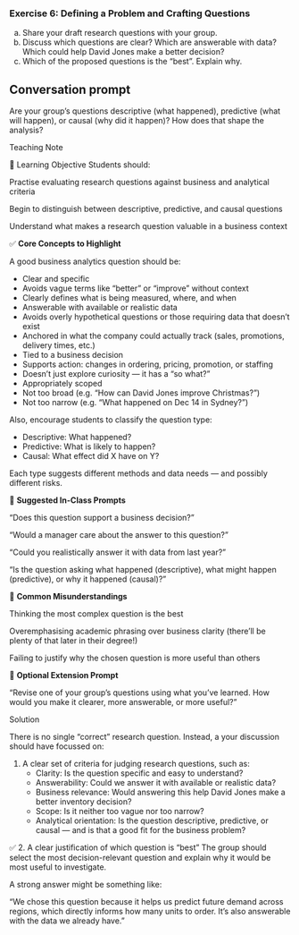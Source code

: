<!-- question-type: inclass -->
### Exercise 6: Defining a Problem and Crafting Questions

(a) Share your draft research questions with your group.
(b) Discuss which questions are clear? Which are answerable with data? Which could help David Jones make a better decision?
(c) Which of the proposed questions is the "best". Explain why.

::: {.callout-tip} 
## Conversation prompt  
Are your group's questions descriptive (what happened), predictive (what will happen), or causal (why did it happen)? How does that shape the analysis?
:::

<!-- BEGIN PROFILE:r-teaching-guide -->
::: {.content-visible when-profile="r-teaching-guide"}

::: {.teaching-block}

::: {.teaching-block-header}
Teaching Note
:::

::: {.teaching-block-body}

🎯 Learning Objective
Students should:

Practise evaluating research questions against business and analytical criteria

Begin to distinguish between descriptive, predictive, and causal questions

Understand what makes a research question valuable in a business context

✅  **Core Concepts to Highlight**

A good business analytics question should be:

- Clear and specific
- Avoids vague terms like "better" or "improve" without context
- Clearly defines what is being measured, where, and when
- Answerable with available or realistic data
- Avoids overly hypothetical questions or those requiring data that doesn’t exist
- Anchored in what the company could actually track (sales, promotions, delivery times, etc.)
- Tied to a business decision
- Supports action: changes in ordering, pricing, promotion, or staffing
- Doesn’t just explore curiosity — it has a “so what?”
- Appropriately scoped
- Not too broad (e.g. “How can David Jones improve Christmas?”)
- Not too narrow (e.g. “What happened on Dec 14 in Sydney?”)

Also, encourage students to classify the question type:

- Descriptive: What happened?
- Predictive: What is likely to happen?
- Causal: What effect did X have on Y?

Each type suggests different methods and data needs — and possibly different risks.

💬 **Suggested In-Class Prompts**

“Does this question support a business decision?”

“Would a manager care about the answer to this question?”

“Could you realistically answer it with data from last year?”

“Is the question asking what happened (descriptive), what might happen (predictive), or why it happened (causal)?”

📌 **Common Misunderstandings**

Thinking the most complex question is the best

Overemphasising academic phrasing over business clarity (there'll be plenty of that later in their degree!)

Failing to justify why the chosen question is more useful than others

📝 **Optional Extension Prompt**

“Revise one of your group's questions using what you’ve learned. How would you make it clearer, more answerable, or more useful?”

:::

:::

:::
<!-- END PROFILE:r-teaching-guide -->

<!-- BEGIN PROFILE:r-solutions -->
::: {.content-visible when-profile="r-solutions" when-profile="r-teaching-guide"}

::: {.solution-block}

::: {.solution-block-header}
Solution
:::

::: {.solution-block-body}

There is no single “correct” research question. Instead, a your discussion should have focussed on:

1. A clear set of criteria for judging research questions, such as:
    - Clarity: Is the question specific and easy to understand?
    - Answerability: Could we answer it with available or realistic data?
    - Business relevance: Would answering this help David Jones make a better inventory decision?
    - Scope: Is it neither too vague nor too narrow?
    - Analytical orientation: Is the question descriptive, predictive, or causal — and is that a good fit for the business problem?

✅ 2. A clear justification of which question is “best”
The group should select the most decision-relevant question and explain why it would be most useful to investigate.

A strong answer might be something like:

“We chose this question because it helps us predict future demand across regions, which directly informs how many units to order. It's also answerable with the data we already have.”
:::

:::

:::
<!-- END PROFILE:r-solutions -->
